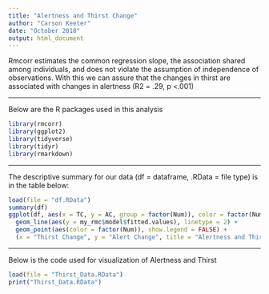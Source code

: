 ```yaml
---
title: "Alertness and Thirst Change"
author: "Carson Keeter"
date: "October 2018"
output: html_document
---
```


Rmcorr estimates the common regression slope, the association shared among individuals, and does not violate the assumption of independence of observations. With this we can assure that the changes in thirst are associated with changes in alertness (R2 = .29, p <.001)

---

Below are the R packages used in this analysis

``` r
library(rmcorr)
library(ggplot2)
library(tidyverse)
library(tidyr)
library(rmarkdown)

```

---

The descriptive summary for our data (df = dataframe, .RData = file type) is in the table below: 

```r
load(file = "df.RData")
summary(df)
ggplot(df, aes(x = TC, y = AC, group = factor(Num)), color = factor(Num)) + 
  geom_line(aes(y = my_rmc$model$fitted.values), linetype = 2) +
  geom_point(aes(color = factor(Num)), show.legend = FALSE) + 
  (x = "Thirst Change", y = "Alert Change", title = "Alertness and Thirst Change", subtitle = "p-value < 0.0001, rrm = .2969", caption = "Brought to you by: University of Wyoming Hydration Physiology Lab")
```

---

Below is the code used for visualization of Alertness and Thirst

```r
load(file = "Thirst_Data.RData")
print("Thirst_Data.RData")
```
